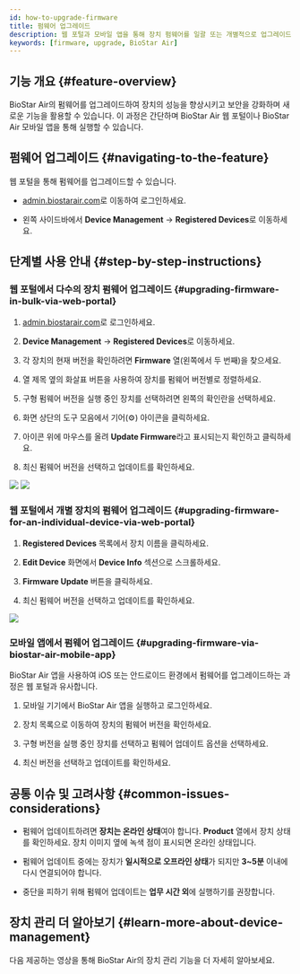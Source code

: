 ```yaml
---
id: how-to-upgrade-firmware
title: 펌웨어 업그레이드
description: 웹 포털과 모바일 앱을 통해 장치 펌웨어를 일괄 또는 개별적으로 업그레이드하는 방법을 안내합니다. BioStar Air의 버전 확인 및 문제 해결 팁도 포함되어 있습니다.
keywords: [firmware, upgrade, BioStar Air]
---
```



## 기능 개요 {#feature-overview}

BioStar Air의 펌웨어를 업그레이드하여 장치의 성능을 향상시키고 보안을 강화하며 새로운 기능을 활용할 수 있습니다. 이 과정은 간단하며 BioStar Air 웹 포털이나 BioStar Air 모바일 앱을 통해 실행할 수 있습니다.

<CustomerNote />


## 펌웨어 업그레이드 {#navigating-to-the-feature}

웹 포털을 통해 펌웨어를 업그레이드할 수 있습니다.

* [admin.biostarair.com](https://admin.biostarair.com)로 이동하여 로그인하세요.

* 왼쪽 사이드바에서 **Device Management** → **Registered Devices**로 이동하세요.


## 단계별 사용 안내 {#step-by-step-instructions}

### 웹 포털에서 다수의 장치 펌웨어 업그레이드 {#upgrading-firmware-in-bulk-via-web-portal}

1. [admin.biostarair.com](https://admin.biostarair.com)로 로그인하세요.

1. **Device Management** → **Registered Devices**로 이동하세요.

1. 각 장치의 현재 버전을 확인하려면 **Firmware** 열(왼쪽에서 두 번째)을 찾으세요.

1. 열 제목 옆의 화살표 버튼을 사용하여 장치를 펌웨어 버전별로 정렬하세요.

1. 구형 펌웨어 버전을 실행 중인 장치를 선택하려면 왼쪽의 확인란을 선택하세요.

1. 화면 상단의 도구 모음에서 기어(⚙️) 아이콘을 클릭하세요.

1. 아이콘 위에 마우스를 올려 **Update Firmware**라고 표시되는지 확인하고 클릭하세요.

1. 최신 펌웨어 버전을 선택하고 업데이트를 확인하세요.

<Image src='/img/air/air-device-management-upgrade-fw.png' alone />

<Image src='/img/air/air-device-management-upgrade-fw-list.png' alone />

### 웹 포털에서 개별 장치의 펌웨어 업그레이드 {#upgrading-firmware-for-an-individual-device-via-web-portal}

1. **Registered Devices** 목록에서 장치 이름을 클릭하세요.

1. **Edit Device** 화면에서 **Device Info** 섹션으로 스크롤하세요.

1. **Firmware Update** 버튼을 클릭하세요.

1. 최신 펌웨어 버전을 선택하고 업데이트를 확인하세요.

<Image src='/img/air/air-device-management-upgrade-fw-edit-device.png' alone />

### 모바일 앱에서 펌웨어 업그레이드 {#upgrading-firmware-via-biostar-air-mobile-app}

BioStar Air 앱을 사용하여 iOS 또는 안드로이드 환경에서 펌웨어를 업그레이드하는 과정은 웹 포털과 유사합니다.

1. 모바일 기기에서 BioStar Air 앱을 실행하고 로그인하세요.

1. 장치 목록으로 이동하여 장치의 펌웨어 버전을 확인하세요.

1. 구형 버전을 실행 중인 장치를 선택하고 펌웨어 업데이트 옵션을 선택하세요.

1. 최신 버전을 선택하고 업데이트를 확인하세요.


## 공통 이슈 및 고려사항 {#common-issues-considerations}

* 펌웨어 업데이트하려면 **장치는 온라인 상태**여야 합니다. **Product** 열에서 장치 상태를 확인하세요. 장치 이미지 옆에 녹색 점이 표시되면 온라인 상태입니다.

* 펌웨어 업데이트 중에는 장치가 **일시적으로 오프라인 상태**가 되지만 **3\~5분** 이내에 다시 연결되어야 합니다.

* 중단을 피하기 위해 펌웨어 업데이트는 **업무 시간 외**에 실행하기를 권장합니다.


## 장치 관리 더 알아보기 {#learn-more-about-device-management}

다음 제공하는 영상을 통해 BioStar Air의 장치 관리 기능을 더 자세히 알아보세요.

<YouTube videoId="lpMPkMyjr-c" />